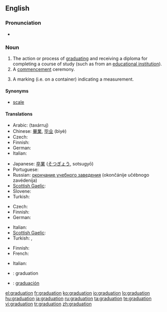 ==English==

===Pronunciation===
* {{rhymes|eɪʃən}}

===Noun===
{{en-noun}}

# The action or process of [[graduate|graduating]] and receiving a diploma for completing a course of study (such as from an [[educational institution]]).
# A [[commencement]] ceremony.
# {{sciences}} A marking (i.e. on a container) indicating a measurement.

====Synonyms====
* {{sense|marking}} [[scale]]

====Translations====
{{trans-top|the action or process of graduating}}
* Arabic: {{Arab|[[تخرج]]}} (taxárruj)
* Chinese: [[畢業]], [[毕业]] (bìyè)
* Czech: {{t-|cs|promoce|f}}
* Finnish: {{t+|fi|valmistuminen}}
* German: {{t+|de|Abschluss|m}}
* Italian: {{t-|it|graduazione|f}}
{{trans-mid}}
* Japanese: [[卒業]] ([[そつぎょう]], sotsugyō)
* Portuguese: {{t|pt|graduação|f}}
* Russian: [[окончание учебного заведения]] (okončánije učébnogo zavédenija) {{n}}
* [[Scottish Gaelic]]: {{t|gd|ceumnachadh|m}}
* Slovene: {{t-|sl|matura|f}}
* Turkish: {{t|tr|mezuniyet}}
{{trans-bottom}}

{{trans-top|a commencement ceremony}}
* Czech: {{t-|cs|promoce|f}}
* Finnish: {{t-|fi|valmistujaiset}}
* German: {{t|de|Abschlussfeier|f}}
{{trans-mid}}
* Italian: {{t-|it|graduazione|f}}
* [[Scottish Gaelic]]: {{t|gd|ceumnachadh|m}}
* Turkish: {{t|tr|mezuniyet}},  {{t|tr|mezuniyet töreni}}
{{trans-bottom}}

{{trans-top|a marking (i.e. on a container) indicating a measurement}}
* Finnish: {{t|fi|asteikko}}
* French: {{t+|fr|graduation|f}}
{{trans-mid}}
* Italian: {{t-|it|graduazione|f}}
{{trans-bottom}}

{{checktrans-top}}
* {{ttbc|ia}}: graduation
* {{ttbc|es}}: [[graduación]]
{{trans-bottom}}

[[el:graduation]]
[[fr:graduation]]
[[ko:graduation]]
[[io:graduation]]
[[lo:graduation]]
[[hu:graduation]]
[[ja:graduation]]
[[ru:graduation]]
[[ta:graduation]]
[[te:graduation]]
[[vi:graduation]]
[[tr:graduation]]
[[zh:graduation]]